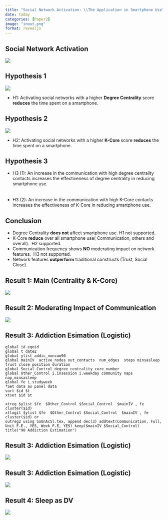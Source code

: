 ```yaml
---
title: "Social Network Activation: \\The Application in Smartphone Use"
date: today
categories: [Paper2]
image: "inout.png"
format: revealjs
---
```


## Social Network Activation

![](inout.png){fig-align="center"}

## Hypothesis 1

![](images/centrality-01.png){fig-align="center"}

-   H1: Activating social networks with a higher **Degree Centrality** score **reduces** the time spent on a smartphone.

## Hypothesis 2

![](images/core_number.png){fig-align="center"}

-   H2: Activating social networks with a higher **K-Core** score **reduces** the time spent on a smartphone.

## Hypothesis 3

-   H3 (1): An increase in the communication with high degree centrality contacts increases the effectiveness of degree centrality in reducing smartphone use.
<br />
<br />
<br />
-   H3 (2): An increase in the communication with high K-Core contacts increases the effectiveness of K-Core in reducing smartphone use.

## Conclusion

::: incremental
-   Degree Centrality **does not** affect smartphone use. H1 not supported.
-   K-Core **reduce** over all smartphone use( Communication, others and overall).  H2 supported.
-   Communication frequency shows **NO** moderating impact on network features.  H3 not supported.
-   Network features **outperform** traditional constructs (Trust, Social Close).
:::

## Result 1: Main (Centrality & K-Core)

![](images/2table5.png){fig-align="center"}

## Result 2: Moderating Impact of Communication

![](images/2table6.png){fig-align="center"}

## Result 3: Addiction Esimation (Logistic)

``` .python
global id egoid
global t date2
global ylist addic_noncom90
global mainIV  active_nodes out_contacts  num_edges  steps minsasleep trust close position duration
global Social_Control degree_centrality core_number
global Other_Control i.insession i.weekday community naps nap_minsasleep
global fe i.studyweek
*Set data as panel data
sort $id $t
xtset $id $t

xtreg $ylist $fe  $Other_Control $Social_Control  $mainIV , fe cluster($id) 
xtlogit $ylist $fe  $Other_Control $Social_Control  $mainIV , fe cluster($id) or
outreg2 using SoUnAcSl.tex, append dec(3) addtext(Communication, Full, Unit F.E., YES, Week F.E, YES) keep($mainIV $Social_Control)  title("90 Addiction Estimation")
```

## Result 3: Addiction Esimation (Logistic)

![](images/addiction.png){fig-align="center"}

## Result 3: Addiction Esimation (Logistic)

![](images/addiction2-02.png){fig-align="center"}

## Result 4: Sleep as DV

![](images/2sleep.png){fig-align="center"}
